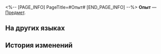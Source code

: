 <%-- [PAGE_INFO]
PageTitle=#Опыт#
[END_PAGE_INFO] --%>
{{Предмет Инфобокс
|id          = 21
|Изображение = Предмет Опыт.png
|Тип         = 
|Инвентарь   = 
|Редкость    = 3
|Эффект      = 
|Описание    = Глубины памяти - доказательство роста.
}}
{{Описание|''«Я не Фули... Я верую лишь в себя, ведь Путь Постоянства не имеет конца».''}}
'''Опыт''' — [[Предмет]].

==На других языках==
{{На других языках
|en   = EXP
|zhs  = 经验
|zht  = 經驗
|ja   = 経験
|ko   = 경험치
|es   = EXP
|fr   = EXP
|ru   = Опыт
|th   = EXP
|vi   = EXP
|de   = EP
|id   = EXP
|pt   = EXP
}}

==История изменений==
{{История изменений|3.5}}